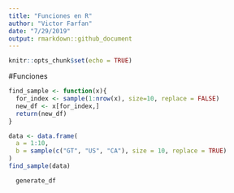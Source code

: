 ```yaml
---
title: "Funciones en R"
author: "Victor Farfan"
date: "7/29/2019"
output: rmarkdown::github_document
---
```


```r
knitr::opts_chunk$set(echo = TRUE)
```


#Funciones
```r
find_sample <- function(x){
  for_index <- sample(1:nrow(x), size=10, replace = FALSE)
  new_df <- x[for_index,]
  return(new_df)
}

data <- data.frame(
  a = 1:10,
  b = sample(c("GT", "US", "CA"), size = 10, replace = TRUE)
)
find_sample(data)
```

```r
  generate_df 
```


